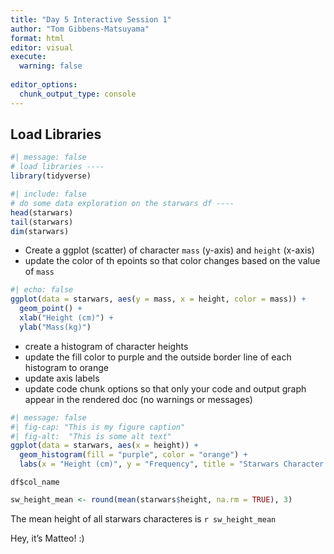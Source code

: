 ```yaml
---
title: "Day 5 Interactive Session 1"
author: "Tom Gibbens-Matsuyama"
format: html
editor: visual
execute: 
  warning: false
  
editor_options: 
  chunk_output_type: console
---
```


## Load Libraries

```r
#| message: false
# load libraries ----
library(tidyverse)
```

```r
#| include: false
# do some data exploration on the starwars df ----
head(starwars)
tail(starwars)
dim(starwars)
```

-   Create a ggplot (scatter) of character `mass` (y-axis) and `height` (x-axis)
-   update the color of th epoints so that color changes based on the value of `mass`

```r
#| echo: false
ggplot(data = starwars, aes(y = mass, x = height, color = mass)) +
  geom_point() +
  xlab("Height (cm)") +
  ylab("Mass(kg)")
```

-   create a histogram of character heights
-   update the fill color to purple and the outside border line of each histogram to orange
-   update axis labels
-   update code chunk options so that only your code and output graph appear in the rendered doc (no warnings or messages)

```r
#| message: false
#| fig-cap: "This is my figure caption"
#| fig-alt:  "This is some alt text"
ggplot(data = starwars, aes(x = height)) +
  geom_histogram(fill = "purple", color = "orange") +
  labs(x = "Height (cm)", y = "Frequency", title = "Starwars Character Heights")
```

`df$col_name`

```r
sw_height_mean <- round(mean(starwars$height, na.rm = TRUE), 3)
```

The mean height of all starwars characteres is `r sw_height_mean`

Hey, it's Matteo! :)
